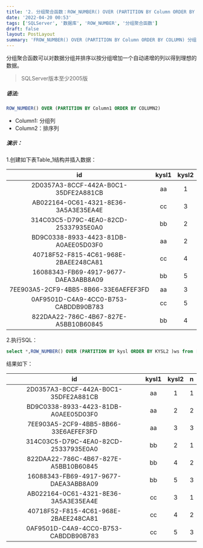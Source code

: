 ```yaml
---
title: '2. 分组聚合函数：ROW_NUMBER() OVER (PARTITION BY Column ORDER BY COLUMN'
date: '2022-04-20 00:53'
tags: ['SQLServer', '数据库', 'ROW_NUMBER', '分组聚合函数']
draft: false
layout: PostLayout
summary: 'FROW_NUMBER() OVER (PARTITION BY Column ORDER BY COLUMN) 分组聚合函数'
---
```


<TOCInline toc={props.toc} />


分组聚合函数可以对数据分组并排序以按分组增加一个自动递增的列以得到理想的数据。
> SQLServer版本至少2005版  

##### 语法:
```sql
ROW_NUMBER() OVER (PARTITION BY Column1 ORDER BY COLUMN2)
```  

* Column1: 分组列
* Column2：排序列

##### 演示：
1.创建如下表Table_1结构并插入数据： 

|                  id                  | kysl1 | kysl2 |
| :----------------------------------: | :---: | :---: |
| 2D0357A3-8CCF-442A-B0C1-35DFE2A881CB |  aa   |   1   |
| AB022164-0C61-4321-8E36-3A5A3E35EA4E |  cc   |   3   |
| 314C03C5-D79C-4EA0-82CD-25337935E0A0 |  bb   |   2   |
| BD9C0338-8933-4423-81DB-A0AEE05D03F0 |  aa   |   2   |
| 40718F52-F815-4C61-968E-2BAEE248CA81 |  cc   |   4   |
| 16088343-FB69-4917-9677-DAEA3ABB8A09 |  bb   |   5   |
| 7EE903A5-2CF9-4BB5-8B66-33E6AEFEF3FD |  aa   |   3   |
| 0AF9501D-C4A9-4CC0-B753-CABDDB90B783 |  cc   |   5   |
| 822DAA22-786C-4B67-827E-A5BB10B60845 |  bb   |   4   |
 
2.执行SQL：
```SQL
select *,ROW_NUMBER() OVER (PARTITION BY kysl ORDER BY KYSL2 )ws from [Table_1] 
```  

结果如下：

|                  id                  | kysl1 | kysl2 |  n   |
| :----------------------------------: | :---: | :---: | :--: |
| 2D0357A3-8CCF-442A-B0C1-35DFE2A881CB |  aa   |   1   |  1   |
| BD9C0338-8933-4423-81DB-A0AEE05D03F0 |  aa   |   2   |  2   |
| 7EE903A5-2CF9-4BB5-8B66-33E6AEFEF3FD |  aa   |   3   |  3   |
| 314C03C5-D79C-4EA0-82CD-25337935E0A0 |  bb   |   2   |  1   |
| 822DAA22-786C-4B67-827E-A5BB10B60845 |  bb   |   4   |  2   |
| 16088343-FB69-4917-9677-DAEA3ABB8A09 |  bb   |   5   |  3   |
| AB022164-0C61-4321-8E36-3A5A3E35EA4E |  cc   |   3   |  1   |
| 40718F52-F815-4C61-968E-2BAEE248CA81 |  cc   |   4   |  2   |
| 0AF9501D-C4A9-4CC0-B753-CABDDB90B783 |  cc   |   5   |  3   |
  





